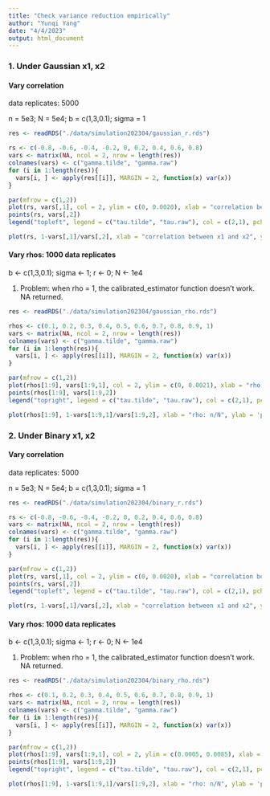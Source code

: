 ```yaml
---
title: "Check variance reduction empirically"
author: "Yunqi Yang"
date: "4/4/2023"
output: html_document
---
```


### 1. Under Gaussian x1, x2

#### Vary correlation 

data replicates: 5000

n = 5e3; N = 5e4; b = c(1,3,0.1); sigma = 1

```r
res <- readRDS("./data/simulation202304/gaussian_r.rds")
```

```r
rs <- c(-0.8, -0.6, -0.4, -0.2, 0, 0.2, 0.4, 0.6, 0.8)
vars <- matrix(NA, ncol = 2, nrow = length(res))
colnames(vars) <- c("gamma.tilde", "gamma.raw")
for (i in 1:length(res)){
  vars[i, ] <- apply(res[[i]], MARGIN = 2, function(x) var(x))
}
```

```r
par(mfrow = c(1,2))
plot(rs, vars[,1], col = 2, ylim = c(0, 0.0020), xlab = "correlation between x1 and x2", ylab = "estimated variance")
points(rs, vars[,2])
legend("topleft", legend = c("tau.tilde", "tau.raw"), col = c(2,1), pch = 1)

plot(rs, 1-vars[,1]/vars[,2], xlab = "correlation between x1 and x2", ylab = 'proportion of variance reduction')
```


#### Vary rhos: 1000 data replicates

b <- c(1,3,0.1); sigma <- 1; r <- 0; N <- 1e4

1. Problem: when rho = 1, the calibrated_estimator function doesn't work. NA returned. 

```r
res <- readRDS("./data/simulation202304/gaussian_rho.rds")

rhos <- c(0.1, 0.2, 0.3, 0.4, 0.5, 0.6, 0.7, 0.8, 0.9, 1)
vars <- matrix(NA, ncol = 2, nrow = length(res))
colnames(vars) <- c("gamma.tilde", "gamma.raw")
for (i in 1:length(res)){
  vars[i, ] <- apply(res[[i]], MARGIN = 2, function(x) var(x))
}
```

```r
par(mfrow = c(1,2))
plot(rhos[1:9], vars[1:9,1], col = 2, ylim = c(0, 0.0021), xlab = "rho: n/N", ylab = "estimated variance")
points(rhos[1:9], vars[1:9,2])
legend("topright", legend = c("tau.tilde", "tau.raw"), col = c(2,1), pch = 1)

plot(rhos[1:9], 1-vars[1:9,1]/vars[1:9,2], xlab = "rho: n/N", ylab = 'proportion of variance reduction')
```





### 2. Under Binary x1, x2

#### Vary correlation 

data replicates: 5000

n = 5e3; N = 5e4; b = c(1,3,0.1); sigma = 1

```r
res <- readRDS("./data/simulation202304/binary_r.rds")
```

```r
rs <- c(-0.8, -0.6, -0.4, -0.2, 0, 0.2, 0.4, 0.6, 0.8)
vars <- matrix(NA, ncol = 2, nrow = length(res))
colnames(vars) <- c("gamma.tilde", "gamma.raw")
for (i in 1:length(res)){
  vars[i, ] <- apply(res[[i]], MARGIN = 2, function(x) var(x))
}
```

```r
par(mfrow = c(1,2))
plot(rs, vars[,1], col = 2, ylim = c(0, 0.0020), xlab = "correlation between x1 and x2", ylab = "estimated variance")
points(rs, vars[,2])
legend("topleft", legend = c("tau.tilde", "tau.raw"), col = c(2,1), pch = 1)

plot(rs, 1-vars[,1]/vars[,2], xlab = "correlation between x1 and x2", ylab = 'proportion of variance reduction')
```


#### Vary rhos: 1000 data replicates

b <- c(1,3,0.1); sigma <- 1; r <- 0; N <- 1e4

1. Problem: when rho = 1, the calibrated_estimator function doesn't work. NA returned. 

```r
res <- readRDS("./data/simulation202304/binary_rho.rds")

rhos <- c(0.1, 0.2, 0.3, 0.4, 0.5, 0.6, 0.7, 0.8, 0.9, 1)
vars <- matrix(NA, ncol = 2, nrow = length(res))
colnames(vars) <- c("gamma.tilde", "gamma.raw")
for (i in 1:length(res)){
  vars[i, ] <- apply(res[[i]], MARGIN = 2, function(x) var(x))
}
```

```r
par(mfrow = c(1,2))
plot(rhos[1:9], vars[1:9,1], col = 2, ylim = c(0.0005, 0.0085), xlab = "rho: n/N", ylab = "estimated variance")
points(rhos[1:9], vars[1:9,2])
legend("topright", legend = c("tau.tilde", "tau.raw"), col = c(2,1), pch = 1)

plot(rhos[1:9], 1-vars[1:9,1]/vars[1:9,2], xlab = "rho: n/N", ylab = 'proportion of variance reduction')
```

